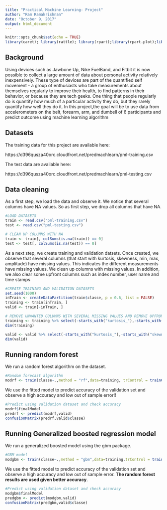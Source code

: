 ---
title: "Practical Machine Learning- Project"
author: "Ram Ramakrishnan"
date: "October 9, 2017"
output: html_document
---

```{r setup, include=FALSE}
knitr::opts_chunk$set(echo = TRUE)
library(caret); library(rattle); library(rpart);library(rpart.plot);library(randomForest);library(dplyr)
```

## Background
Using devices such as Jawbone Up, Nike FuelBand, and Fitbit it is now possible to collect a large amount of data about personal activity relatively inexpensively. These type of devices are part of the quantified self movement - a group of enthusiasts who take measurements about themselves regularly to improve their health, to find patterns in their behavior, or because they are tech geeks. One thing that people regularly do is quantify how much of a particular activity they do, but they rarely quantify how well they do it. In this project,the goal will be to use data from accelerometers on the belt, forearm, arm, and dumbell of 6 participants and predict outcome using machine learning algorithm

## Datasets
The training data for this project are available here:

https://d396qusza40orc.cloudfront.net/predmachlearn/pml-training.csv

The test data are available here:

https://d396qusza40orc.cloudfront.net/predmachlearn/pml-testing.csv


## Data cleaning
As a first step, we load the data and observe it. We notice that several columns have NA values. So as first step, we drop all columns that have NA.

```{r}
#LOAD DATASETS
train <- read.csv("pml-training.csv")
test <- read.csv("pml-testing.csv")

# CLEAN UP COLUMNS WITH NA
train <- train[, colSums(is.na(train)) == 0]
test <- test[, colSums(is.na(test)) == 0]
```


As a next step, we create training and validation datsets. Once created, we observe that several columns (that start with kurtosis, skewness, min, max, amplitude) have missing values. This indicates the different measurements have missing values. We clean up columns with missing values. In addition, we also clear some upfront columns such as index number, user name and time stamps


```{r}
#CREATE TRAINING AND VALIDATION DATASETS
set.seed(1000) 
inTrain <- createDataPartition(train$classe, p = 0.6, list = FALSE)
training <- train[inTrain, ]
valid <- train[-inTrain, ]

# REMOVE UNWANTED COLUMNS WITH SEVERAL MISSING VALUES AND REMOVE UPFRONT COLUMNS LIKE USER NAME AND TIMESTAMP
training <- training %>% select(-starts_with("kurtosis_"),-starts_with("skewness"),-starts_with("min"),-starts_with("max"),-starts_with("amplitude"),-X,-user_name,-starts_with("raw"),-cvtd_timestamp)
dim(training)

valid <- valid %>% select(-starts_with("kurtosis_"),-starts_with("skewness"),-starts_with("min"),-starts_with("max"),-starts_with("amplitude"),-X,-user_name,-starts_with("raw"),-cvtd_timestamp)
dim(valid)

```


## Running random forest
We run a random forest algorithm on the dataset.  

```{r, results='hide'}
#Random forecast algorithm
modrf <- train(classe~.,method = "rf",data=training, trControl = trainControl(method = "cv",number=5))
```

We use the fitted model to predict accuracy of the validation set and observe a high accuracy and low out of sample error!!

```{r}
#Predict using validation dataset and check accuracy
modrf$finalModel
predrf <- predict(modrf,valid)
confusionMatrix(predrf,valid$classe)
```

## Running Generalized boosted regression model
We run a generalized boosted model using the gbm package.

```{r, results='hide', include=FALSE}
#GBM model
modgbm <- train(classe~.,method = "gbm",data=training,trControl = trainControl(method = "cv",number=5))
```

We use the fitted model to predict accuracy of the validation set and observe a high accuracy and low out of sample error. **The random forest results are used given better accuracy**.

```{r}
#Predict using validation dataset and check accuracy
modgbm$finalModel
predgbm <- predict(modgbm,valid)
confusionMatrix(predgbm,valid$classe)
```

